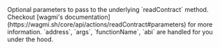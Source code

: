 <ParamField path="parameters" type="Omit<wagmi.ReadContractParameters, 'address' | 'args' | 'functionName' | 'abi'>">
  Optional parameters to pass to the underlying `readContract` method. Checkout [wagmi's documentation](https://wagmi.sh/core/api/actions/readContract#parameters) for more information. `address`, `args`, `functionName`, `abi` are handled for you under the hood.
</ParamField>
